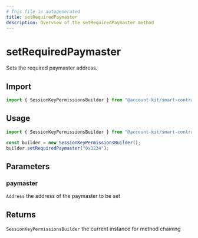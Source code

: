 ```yaml
---
# This file is autogenerated
title: setRequiredPaymaster
description: Overview of the setRequiredPaymaster method
---
```


# setRequiredPaymaster

Sets the required paymaster address.

## Import

```ts
import { SessionKeyPermissionsBuilder } from "@account-kit/smart-contracts";
```

## Usage

```ts
import { SessionKeyPermissionsBuilder } from "@account-kit/smart-contracts";

const builder = new SessionKeyPermissionsBuilder();
builder.setRequiredPaymaster("0x1234");
```

## Parameters

### paymaster

`Address`
the address of the paymaster to be set

## Returns

`SessionKeyPermissionsBuilder`
the current instance for method chaining
